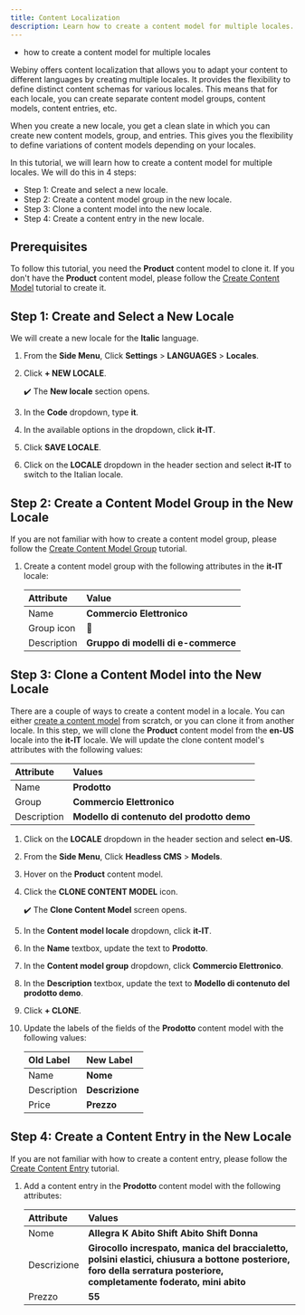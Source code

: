 ```yaml
---
title: Content Localization
description: Learn how to create a content model for multiple locales.
---
```



<Alert type="success" title="WHAT YOU'LL LEARN">

- how to create a content model for multiple locales

</Alert>

Webiny offers content localization that allows you to adapt your content to different languages by creating multiple locales.
It provides the flexibility to define distinct content schemas for various locales. This means that for each locale, you can create separate content model groups, content models, content entries, etc.

When you create a new locale, you get a clean slate in which you can create new content models, group, and entries. This gives you the flexibility to define variations of content models depending on your locales.

In this tutorial, we will learn how to create a content model for multiple locales.
We will do this in 4 steps:
- Step 1: Create and select a new locale.
- Step 2: Create a content model group in the new locale.
- Step 3: Clone a content model into the new locale.
- Step 4: Create a content entry in the new locale.


## Prerequisites

To follow this tutorial, you need the **Product** content model to clone it.
If you don't have the **Product** content model, please follow the [Create Content Model](../essentials/create-content-model) tutorial to create it.


## Step 1: Create and Select a New Locale

We will create a new locale for the **Italic** language.

1. From the **Side Menu**, Click **Settings** > **LANGUAGES** > **Locales**.
2. Click **+ NEW LOCALE**.

   ✔️ The **New locale** section opens.

3. In the **Code** dropdown, type **it**.
4. In the available options in the dropdown, click **it-IT**.
5. Click **SAVE LOCALE**.
6. Click on the **LOCALE** dropdown in the header section and select **it-IT** to switch to the Italian locale.


## Step 2: Create a Content Model Group in the New Locale
If you are not familiar with how to create a content model group, please follow the [Create Content Model Group](../essentials/create-content-model-group) tutorial.

1. Create a content model group with the following attributes in the **it-IT** locale:

    | Attribute   | Value                               |
    | :-------    | :----------------------             |
    | Name        | **Commercio Elettronico**           |
    | Group icon  | 🛒                                  |
    | Description | **Gruppo di modelli di e-commerce** |


## Step 3: Clone a Content Model into the New Locale

There are a couple of ways to create a content model in a locale. You can either [create a content model](../essentials/create-content-model) from scratch, or you can clone it from another locale. In this step, we will clone the **Product** content model from the **en-US** locale into the **it-IT** locale. We will update the clone content model's attributes with the following values:

| Attribute   | Values                                    |
| :-------    | :----------                               |
| Name        | **Prodotto**                              |
| Group       | **Commercio Elettronico**                 |
| Description | **Modello di contenuto del prodotto demo**|

1. Click on the **LOCALE** dropdown in the header section and select **en-US**.

2. From the **Side Menu**, Click **Headless CMS** > **Models**.

3. Hover on the **Product** content model.

4. Click the **CLONE CONTENT MODEL** icon.

    ✔️ The **Clone Content Model** screen opens.

5. In the **Content model locale** dropdown, click **it-IT**.

6. In the **Name** textbox, update the text to **Prodotto**.

7. In the **Content model group** dropdown, click **Commercio Elettronico**.

8. In the **Description** textbox, update the text to **Modello di contenuto del prodotto demo**.

9. Click **+ CLONE**.

10. Update the labels of the fields of the **Prodotto** content model with the following values:

    | Old Label    | New Label        |
    | :------------| :----------------|
    | Name         | **Nome**         |
    | Description  | **Descrizione**  |
    | Price        | **Prezzo**       |


## Step 4: Create a Content Entry in the New Locale

If you are not familiar with how to create a content entry, please follow the [Create Content Entry](../essentials/create-content-entry) tutorial.

1. Add a content entry in the **Prodotto** content model with the following attributes:

    | Attribute   | Values                                      |
    | :-------    | :----------                                 |
    | Nome        | **Allegra K Abito Shift Abito Shift Donna** |
    | Descrizione | **Girocollo increspato, manica del braccialetto, polsini elastici, chiusura a bottone posteriore, foro della serratura posteriore, completamente foderato, mini abito**                                                     |
    | Prezzo      | **55**                                      |

